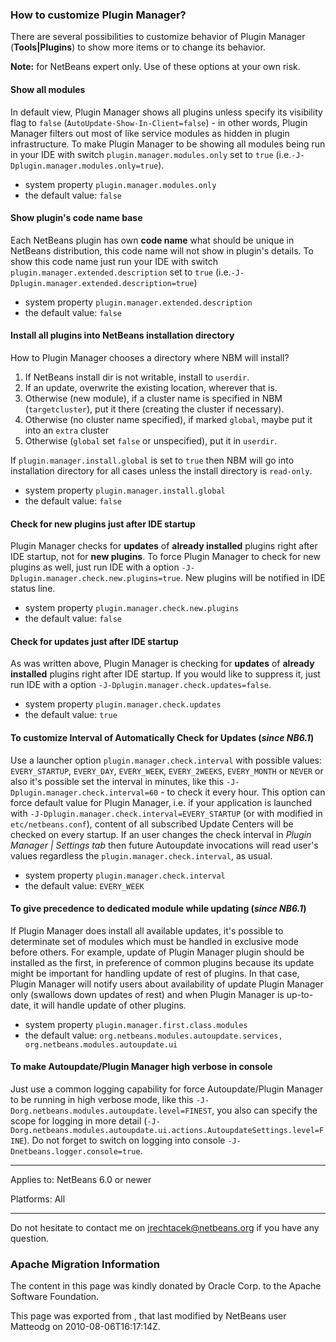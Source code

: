 <!--

    Licensed to the Apache Software Foundation (ASF) under one
    or more contributor license agreements.  See the NOTICE file
    distributed with this work for additional information
    regarding copyright ownership.  The ASF licenses this file
    to you under the Apache License, Version 2.0 (the
    "License"); you may not use this file except in compliance
    with the License.  You may obtain a copy of the License at

      http://www.apache.org/licenses/LICENSE-2.0

    Unless required by applicable law or agreed to in writing,
    software distributed under the License is distributed on an
    "AS IS" BASIS, WITHOUT WARRANTIES OR CONDITIONS OF ANY
    KIND, either express or implied.  See the License for the
    specific language governing permissions and limitations
    under the License.

-->

===How to customize Plugin Manager?===

There are several possibilities to customize behavior of Plugin Manager ('''Tools|Plugins''') to show more items or to change its behavior.

'''Note:''' for NetBeans expert only. Use of these options at your own risk.

====Show all modules====
In default view, Plugin Manager shows all plugins unless specify its visibility flag to <tt>false</tt> (<tt>AutoUpdate-Show-In-Client=false</tt>) - in other words, Plugin Manager filters out most of like service modules as hidden in plugin infrastructure. To make Plugin Manager to be showing all modules being run in your IDE with switch <tt>plugin.manager.modules.only</tt> set to <tt>true</tt> (i.e.<tt>-J-Dplugin.manager.modules.only=true</tt>).
* system property <tt>plugin.manager.modules.only</tt>
* the default value: <tt>false</tt>

====Show plugin's code name base====
Each NetBeans plugin has own '''code name''' what should be unique in NetBeans distribution, this code name will not show in plugin's details. To show this code name just run your IDE with switch <tt>plugin.manager.extended.description</tt> set to <tt>true</tt> (i.e.<tt>-J-Dplugin.manager.extended.description=true</tt>)
* system property <tt>plugin.manager.extended.description</tt>
* the default value: <tt>false</tt>

====Install all plugins into NetBeans installation directory====
How to Plugin Manager chooses a directory where NBM will install?
# If NetBeans install dir is not writable, install to <tt>userdir</tt>.
# If an update, overwrite the existing location, wherever that is.
# Otherwise (new module), if a cluster name is specified in NBM (<tt>targetcluster</tt>), put it there (creating the cluster if necessary).
# Otherwise (no cluster name specified), if marked <tt>global</tt>, maybe put it into an <tt>extra</tt> cluster
# Otherwise (<tt>global</tt> set <tt>false</tt> or unspecified), put it in <tt>userdir</tt>.


If <tt>plugin.manager.install.global</tt> is set to <tt>true</tt> then NBM will go into installation directory for all cases unless the install directory is <tt>read-only</tt>.

* system property <tt>plugin.manager.install.global</tt>
* the default value: <tt>false</tt>

====Check for new plugins just after IDE startup====
Plugin Manager checks for '''updates''' of '''already installed''' plugins right after IDE startup, not for '''new plugins'''. To force Plugin Manager to check for new plugins as well, just run IDE with a option <tt>-J-Dplugin.manager.check.new.plugins=true</tt>. New plugins will be notified in IDE status line.
* system property <tt>plugin.manager.check.new.plugins</tt>
* the default value: <tt>false</tt>

====Check for updates just after IDE startup====
As was written above, Plugin Manager is checking for '''updates''' of '''already installed''' plugins right after IDE startup. If you would like to suppress it, just run IDE with a option <tt>-J-Dplugin.manager.check.updates=false</tt>.
* system property <tt>plugin.manager.check.updates</tt>
* the default value: <tt>true</tt>

====To customize Interval of Automatically Check for Updates ('''''since NB6.1''''')====
Use a launcher option <tt>plugin.manager.check.interval</tt> with possible values: <tt>EVERY_STARTUP</tt>, <tt>EVERY_DAY</tt>,
<tt>EVERY_WEEK</tt>, <tt>EVERY_2WEEKS</tt>, <tt>EVERY_MONTH</tt> or <tt>NEVER</tt> or also it's possible set the interval in minutes, like this <tt>-J-Dplugin.manager.check.interval=60</tt> - to check it every hour.
This option can force default value for Plugin Manager, i.e. if your
application is launched with <tt>-J-Dplugin.manager.check.interval=EVERY_STARTUP</tt> (or with modified in <tt>etc/netbeans.conf</tt>),
content of all subscribed Update Centers will be checked on every startup. If an user changes the check interval in ''Plugin Manager | Settings tab'' then future Autoupdate invocations will read user's values regardless the <tt>plugin.manager.check.interval</tt>, as usual.

* system property <tt>plugin.manager.check.interval</tt>
* the default value: <tt>EVERY_WEEK</tt>

====To give precedence to dedicated module while updating ('''''since NB6.1''''')====
If Plugin Manager does install all available updates, it's possible to determinate set of modules which must be handled in exclusive mode before others. For example, update of Plugin Manager plugin should be installed as the first, in preference of common plugins because its update might be important for handling update of rest of plugins. In that case, Plugin Manager will notify users about availability of update Plugin Manager only (swallows down updates of rest) and when Plugin Manager is up-to-date, it will handle update of other plugins.
* system property <tt>plugin.manager.first.class.modules</tt>
* the default value: <tt>org.netbeans.modules.autoupdate.services, org.netbeans.modules.autoupdate.ui</tt>

====To make Autoupdate/Plugin Manager high verbose in console====
Just use a common logging capability for force Autoupdate/Plugin Manager to be running in high verbose mode, like this <tt>-J-Dorg.netbeans.modules.autoupdate.level=FINEST</tt>, you also can specify the scope for logging in more detail (<tt>-J-Dorg.netbeans.modules.autoupdate.ui.actions.AutoupdateSettings.level=FINE</tt>). Do not forget to switch on logging into console <tt>-J-Dnetbeans.logger.console=true</tt>.

------

Applies to: NetBeans 6.0 or newer

Platforms: All

------
Do not hesitate to contact me on [mailto:jrechtacek@netbeans.org jrechtacek@netbeans.org] if you have any question.

===Apache Migration Information===

The content in this page was kindly donated by Oracle Corp. to the
Apache Software Foundation.

This page was exported from , 
that last modified by NetBeans user Matteodg 
on 2010-08-06T16:17:14Z.

